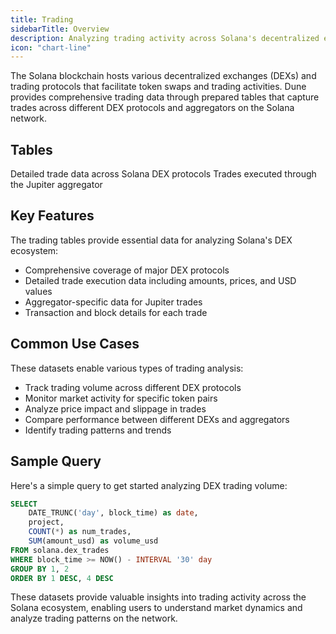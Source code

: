 ```yaml
---
title: Trading
sidebarTitle: Overview
description: Analyzing trading activity across Solana's decentralized exchanges.
icon: "chart-line"
---
```


The Solana blockchain hosts various decentralized exchanges (DEXs) and trading protocols that facilitate token swaps and trading activities. Dune provides comprehensive trading data through prepared tables that capture trades across different DEX protocols and aggregators on the Solana network.

## Tables

<CardGroup cols={2}>
  <Card title="DEX Trades" icon="handshake" href="/data-catalog/curated/dex-trades/solana/solana-dex-trades">
    Detailed trade data across Solana DEX protocols
  </Card>

  <Card title="Jupiter Aggregator" icon="layer-group" href="/data-catalog/curated/dex-trades/solana/jupiter-aggregator-trades">
    Trades executed through the Jupiter aggregator
  </Card>
</CardGroup>

## Key Features

The trading tables provide essential data for analyzing Solana's DEX ecosystem:

- Comprehensive coverage of major DEX protocols
- Detailed trade execution data including amounts, prices, and USD values
- Aggregator-specific data for Jupiter trades
- Transaction and block details for each trade

## Common Use Cases

These datasets enable various types of trading analysis:

- Track trading volume across different DEX protocols
- Monitor market activity for specific token pairs
- Analyze price impact and slippage in trades
- Compare performance between different DEXs and aggregators
- Identify trading patterns and trends

## Sample Query

Here's a simple query to get started analyzing DEX trading volume:

```sql
SELECT 
    DATE_TRUNC('day', block_time) as date,
    project,
    COUNT(*) as num_trades,
    SUM(amount_usd) as volume_usd
FROM solana.dex_trades
WHERE block_time >= NOW() - INTERVAL '30' day
GROUP BY 1, 2
ORDER BY 1 DESC, 4 DESC
```

These datasets provide valuable insights into trading activity across the Solana ecosystem, enabling users to understand market dynamics and analyze trading patterns on the network. 